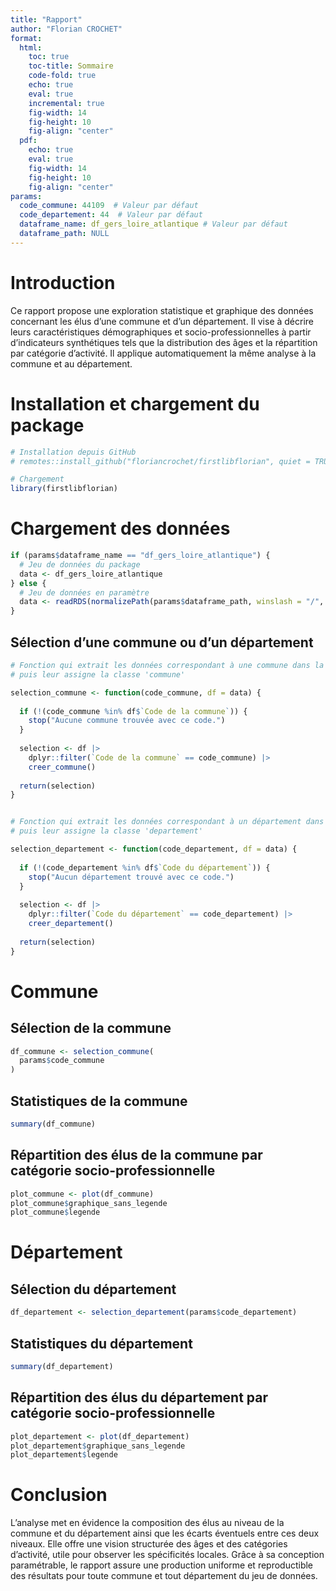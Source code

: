```yaml
---
title: "Rapport"
author: "Florian CROCHET"
format:
  html:
    toc: true
    toc-title: Sommaire
    code-fold: true
    echo: true
    eval: true
    incremental: true
    fig-width: 14
    fig-height: 10
    fig-align: "center"
  pdf:
    echo: true
    eval: true
    fig-width: 14
    fig-height: 10
    fig-align: "center"
params:
  code_commune: 44109  # Valeur par défaut
  code_departement: 44  # Valeur par défaut
  dataframe_name: df_gers_loire_atlantique # Valeur par défaut
  dataframe_path: NULL
---
```


\newpage
# Introduction

Ce rapport propose une exploration statistique et graphique des données concernant les élus d’une commune et d’un département. Il vise à décrire leurs caractéristiques démographiques et socio-professionnelles à partir d’indicateurs synthétiques tels que la distribution des âges et la répartition par catégorie d’activité. Il applique automatiquement la même analyse à la commune et au département.


\newpage
# Installation et chargement du package

```r
# Installation depuis GitHub
# remotes::install_github("floriancrochet/firstlibflorian", quiet = TRUE)

# Chargement
library(firstlibflorian)
```


\newpage
# Chargement des données

```r
if (params$dataframe_name == "df_gers_loire_atlantique") {
  # Jeu de données du package
  data <- df_gers_loire_atlantique
} else {
  # Jeu de données en paramètre
  data <- readRDS(normalizePath(params$dataframe_path, winslash = "/", mustWork = TRUE))
}
```


\newpage
## Sélection d'une commune ou d'un département

```r
# Fonction qui extrait les données correspondant à une commune dans la base,
# puis leur assigne la classe 'commune'

selection_commune <- function(code_commune, df = data) {
  
  if (!(code_commune %in% df$`Code de la commune`)) {
    stop("Aucune commune trouvée avec ce code.")
  }
  
  selection <- df |>
    dplyr::filter(`Code de la commune` == code_commune) |> 
    creer_commune()
  
  return(selection)
}


# Fonction qui extrait les données correspondant à un département dans la base,
# puis leur assigne la classe 'departement'

selection_departement <- function(code_departement, df = data) {
  
  if (!(code_departement %in% df$`Code du département`)) {
    stop("Aucun département trouvé avec ce code.")
  }
  
  selection <- df |>
    dplyr::filter(`Code du département` == code_departement) |>
    creer_departement()
  
  return(selection)
}
```


\newpage
# Commune

## Sélection de la commune

```r
df_commune <- selection_commune(
  params$code_commune
)
```


\newpage
## Statistiques de la commune

```r
summary(df_commune)
```


\newpage
## Répartition des élus de la commune par catégorie socio-professionnelle

```r
plot_commune <- plot(df_commune)
plot_commune$graphique_sans_legende
plot_commune$legende
```


\newpage
# Département

## Sélection du département

```r
df_departement <- selection_departement(params$code_departement)
```


\newpage
## Statistiques du département

```r
summary(df_departement)
```


\newpage
## Répartition des élus du département par catégorie socio-professionnelle

```r
plot_departement <- plot(df_departement)
plot_departement$graphique_sans_legende
plot_departement$legende
```


\newpage
# Conclusion

L’analyse met en évidence la composition des élus au niveau de la commune et du département ainsi que les écarts éventuels entre ces deux niveaux. Elle offre une vision structurée des âges et des catégories d’activité, utile pour observer les spécificités locales. Grâce à sa conception paramétrable, le rapport assure une production uniforme et reproductible des résultats pour toute commune et tout département du jeu de données.
